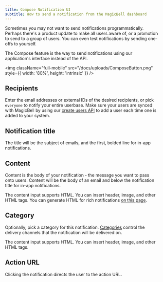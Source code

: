 ```yaml
---
title: Compose Notification UI
subtitle: How to send a notification from the MagicBell dashboard
---
```


Sometimes you may not want to send notifications programmatically. Perhaps
there's a product update to make all users aware of, or a promotion to send to a
group of users. You can even test notifications by sending one-offs to yourself.

The Compose feature is the way to send notifications using our application's
interface instead of the API.

<img
  className="full-mobile"
  src="/docs/uploads/ComposeButton.png"
  style={{ width: '80%', height: 'intrinsic' }}
/>

## Recipients

Enter the email addresses or external IDs of the desired recipients, or pick `everyone` to notify your entire userbase.
Make sure your users are synced with MagicBell by using our [create users API](https://magicbell.com/docs/rest-api/reference#create-user) to add a user each time one is added to your system.

## Notification title

The title will be the subject of emails, and the first, bolded line for in-app
notifications.

## Content

Content is the body of your notification - the message you want to pass onto
users. Content will be the body of an email and below the notification title for
in-app notifications.

The content input supports HTML. You can insert header, image, and other HTML
tags. You can generate HTML for rich notifications [on this page](https://html-online.com/editor/).

## Category

Optionally, pick a category for this notification. [Categories](/docs/categories) control the delivery channels that the notification will be delivered on.

The content input supports HTML. You can insert header, image, and other HTML
tags.

## Action URL

Clicking the notification directs the user to the action URL.
